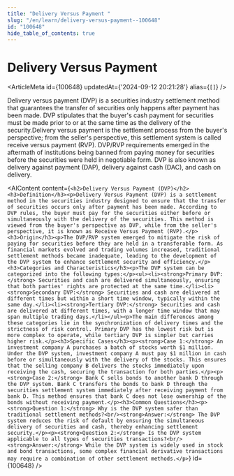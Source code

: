 ```yaml
---
title: "Delivery Versus Payment "
slug: "/en/learn/delivery-versus-payment--100648"
id: "100648"
hide_table_of_contents: true
---
```



# Delivery Versus Payment 

<ArticleMeta id={100648} updatedAt={'2024-09-12 20:21:28'} alias={`[]`} />
<div className='border-solid border-b border-t-0 my-4 border-[var(--ifm-color-gray-300)]' />

Delivery versus payment (DVP) is a securities industry settlement method that guarantees the transfer of securities only happens after payment has been made. DVP stipulates that the buyer's cash payment for securities must be made prior to or at the same time as the delivery of the security.Delivery versus payment is the settlement process from the buyer's perspective; from the seller's perspective, this settlement system is called receive versus payment (RVP). DVP/RVP requirements emerged in the aftermath of institutions being banned from paying money for securities before the securities were held in negotiable form. DVP is also known as delivery against payment (DAP), delivery against cash (DAC), and cash on delivery.

<AIContent content={`<h2>Delivery Versus Payment (DVP)</h2><h3>Definition</h3><p>Delivery Versus Payment (DVP) is a settlement method in the securities industry designed to ensure that the transfer of securities occurs only after payment has been made. According to DVP rules, the buyer must pay for the securities either before or simultaneously with the delivery of the securities. This method is viewed from the buyer's perspective as DVP, while from the seller's perspective, it is known as Receive Versus Payment (RVP).</p><h3>Origin</h3><p>The DVP/RVP system emerged to mitigate the risk of paying for securities before they are held in a transferable form. As financial markets evolved and trading volumes increased, traditional settlement methods became inadequate, leading to the development of the DVP system to enhance settlement security and efficiency.</p><h3>Categories and Characteristics</h3><p>The DVP system can be categorized into the following types:</p><ul><li><strong>Primary DVP:</strong> Securities and cash are delivered simultaneously, ensuring that both parties' rights are protected at the same time.</li><li><strong>Secondary DVP:</strong> Securities and cash are delivered at different times but within a short time window, typically within the same day.</li><li><strong>Tertiary DVP:</strong> Securities and cash are delivered at different times, with a longer time window that may span multiple trading days.</li></ul><p>The main differences among these categories lie in the synchronization of delivery times and the strictness of risk control. Primary DVP has the lowest risk but is more complex to operate, while tertiary DVP is simpler but carries higher risk.</p><h3>Specific Cases</h3><p><strong>Case 1:</strong> An investment company A purchases a batch of stocks worth $1 million. Under the DVP system, investment company A must pay $1 million in cash before or simultaneously with the delivery of the stocks. This ensures that the selling company B delivers the stocks immediately upon receiving the cash, securing the transaction for both parties.</p><p><strong>Case 2:</strong> Bank C sells bonds to another bank D through the DVP system. Bank C transfers the bonds to bank D through the securities settlement system immediately after receiving payment from bank D. This method ensures that bank C does not lose ownership of the bonds without receiving payment.</p><h3>Common Questions</h3><p><strong>Question 1:</strong> Why is the DVP system safer than traditional settlement methods?<br/><strong>Answer:</strong> The DVP system reduces the risk of default by ensuring the simultaneous delivery of securities and cash, thereby enhancing settlement security.</p><p><strong>Question 2:</strong> Is the DVP system applicable to all types of securities transactions?<br/><strong>Answer:</strong> While the DVP system is widely used in stock and bond transactions, some complex financial derivative transactions may require a combination of other settlement methods.</p>`} id={100648} />
